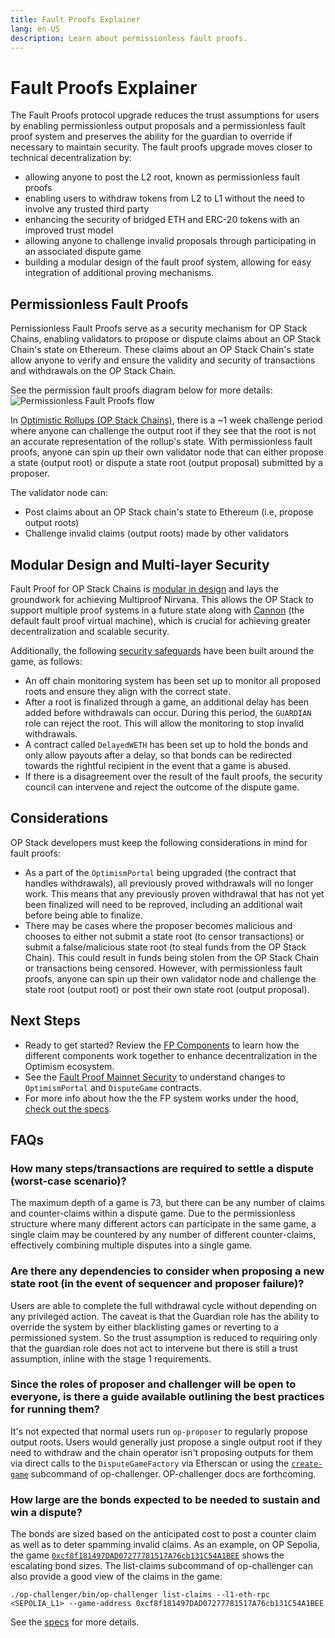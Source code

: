 ```yaml
---
title: Fault Proofs Explainer
lang: en-US
description: Learn about permissionless fault proofs.
---
```



# Fault Proofs Explainer

The Fault Proofs protocol upgrade reduces the trust assumptions for users by enabling permissionless output proposals and a permissionless fault proof system and preserves the ability for the guardian to override if necessary to maintain security. 
The fault proofs upgrade moves closer to technical decentralization by:

*   allowing anyone to post the L2 root, known as permissionless fault proofs
*   enabling users to withdraw tokens from L2 to L1 without the need to involve any trusted third party
*   enhancing the security of bridged ETH and ERC-20 tokens with an improved trust model
*   allowing anyone to challenge invalid proposals through participating in an associated dispute game
*   building a modular design of the fault proof system, allowing for easy integration of additional proving mechanisms.

## Permissionless Fault Proofs

Pernissionless Fault Proofs serve as a security mechanism for OP Stack Chains, enabling validators to propose or dispute claims about an OP Stack Chain's state on Ethereum.
These claims about an OP Stack Chain's state allow anyone to verify and ensure the validity and security of transactions and withdrawals on the OP Stack Chain. 

See the permission fault proofs diagram below for more details:
<br />
<Image src="/img/op-stack/protocol/fp-permissionless.png" alt="Permissionless Fault Proofs flow" width={700} height={600} />

In [Optimistic Rollups (OP Stack Chains)](/stack/protocol/rollup/overview), there is a \~1 week challenge period where anyone can challenge the output root if they see that the root is not an accurate representation of the rollup's state.
With permissionless fault proofs, anyone can spin up their own validator node that can either propose a state (output root) or dispute a state root (output proposal) submitted by a proposer. 

The validator node can:

*   Post claims about an OP Stack chain's state to Ethereum (i.e, propose output roots)
*   Challenge invalid claims (output roots) made by other validators

## Modular Design and Multi-layer Security

Fault Proof for OP Stack Chains is [modular in design](/stack/protocol/fault-proofs/fp-components#system-design--modularity) and lays the groundwork for achieving Multiproof Nirvana. This allows the OP Stack to support multiple proof systems in a future state along with [Cannon](/stack/protocol/fault-proofs/cannon) (the default fault proof virtual machine), which is crucial for achieving greater decentralization and scalable security.

Additionally, the following [security safeguards](/stack/protocol/fault-proofs/fp-security) have been built around the game, as follows:

*   An off chain monitoring system has been set up to monitor all proposed roots and ensure they align with the correct state.
*   After a root is finalized through a game, an additional delay has been added before withdrawals can occur. During this period, the `GUARDIAN` role can reject the root. This will allow the monitoring to stop invalid withdrawals.
*   A contract called `DelayedWETH` has been set up to hold the bonds and only allow payouts after a delay, so that bonds can be redirected towards the rightful recipient in the event that a game is abused.
*   If there is a disagreement over the result of the fault proofs, the security council can intervene and reject the outcome of the dispute game.

## Considerations

OP Stack developers must keep the following considerations in mind for fault proofs:

*   As a part of the `OptimismPortal` being upgraded (the contract that handles withdrawals), all previously proved withdrawals will no longer work. This means that any previously proven withdrawal that has not yet been finalized will need to be reproved, including an additional wait before being able to finalize.
*   There may be cases where the proposer becomes malicious and chooses to either not submit a state root (to censor transactions) or submit a false/malicious state root (to steal funds from the OP Stack Chain).
    This could result in funds being stolen from the OP Stack Chain or transactions being censored. However, with permissionless fault proofs, anyone can spin up their own validator node and challenge the state root (output root) or post their own state root (output proposal).

## Next Steps

*   Ready to get started? Review the [FP Components](fp-components) to learn how the different components work together to enhance decentralization in the Optimism ecosystem.
*   See the [Fault Proof Mainnet Security](/stack/protocol/fault-proofs/fp-security) to understand changes to `OptimismPortal` and `DisputeGame` contracts.
*   For more info about how the the FP system works under the hood, [check out the specs](https://specs.optimism.io/fault-proof/index.html).

## FAQs

### How many steps/transactions are required to settle a dispute (worst-case scenario)?

The maximum depth of a game is 73, but there can be any number of claims and counter-claims within a dispute game.
Due to the permissionless structure where many different actors can participate in the same game, a single claim may be countered by any number of different counter-claims, effectively combining multiple disputes into a single game.

### Are there any dependencies to consider when proposing a new state root (in the event of sequencer and proposer failure)?

Users are able to complete the full withdrawal cycle without depending on any privileged action.
The caveat is that the Guardian role has the ability to override the system by either blacklisting games or reverting to a permissioned system.
So the trust assumption is reduced to requiring only that the guardian role does not act to intervene but there is still a trust assumption, inline with the stage 1 requirements.

### Since the roles of proposer and challenger will be open to everyone, is there a guide available outlining the best practices for running them?

It's not expected that normal users run `op-proposer` to regularly propose output roots.
Users would generally just propose a single output root if they need to withdraw and the chain operator isn't proposing outputs for them via direct calls to the `DisputeGameFactory` via Etherscan or using the [`create-game`](https://github.com/ethereum-optimism/optimism/tree/develop/op-challenger#create-game) subcommand of op-challenger.
OP-challenger docs are forthcoming.

### How large are the bonds expected to be needed to sustain and win a dispute?

The bonds are sized based on the anticipated cost to post a counter claim as well as to deter spamming invalid claims.
As an example, on OP Sepolia, the game [`0xcf8f181497DAD07277781517A76cb131C54A1BEE`](https://sepolia.etherscan.io/address/0xcf8f181497DAD07277781517A76cb131C54A1BEE) shows the escalating bond sizes. The list-claims subcommand of op-challenger can also provide a good view of the claims in the game:

```
./op-challenger/bin/op-challenger list-claims --l1-eth-rpc <SEPOLIA_L1> --game-address 0xcf8f181497DAD07277781517A76cb131C54A1BEE
```

See the [specs](https://specs.optimism.io/experimental/fault-proof/stage-one/bond-incentives.html) for more details.
